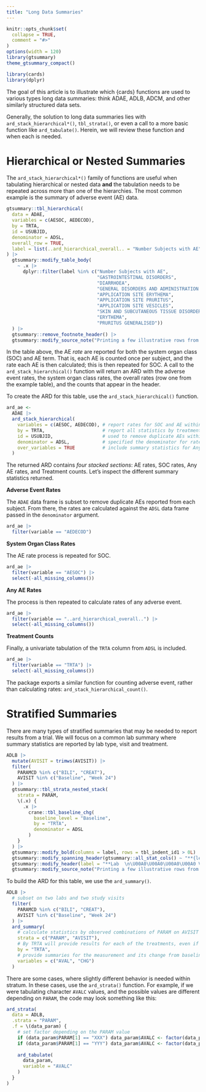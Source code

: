 ```yaml
---
title: "Long Data Summaries"
---
```


```r
knitr::opts_chunk$set(
  collapse = TRUE,
  comment = "#>"
)
options(width = 120)
library(gtsummary)
theme_gtsummary_compact()
```

```r
library(cards)
library(dplyr)
```

The goal of this article is to illustrate which {cards} functions are used to various types long data summaries: think ADAE, ADLB, ADCM, and other similarly structured data sets.

Generally, the solution to long data summaries lies with `ard_stack_hierarchical*()`, `tbl_strata()`, or even a call to a more basic function like `ard_tabulate()`. Herein, we will review these function and when each is needed.

# Hierarchical or Nested Summaries

The `ard_stack_hierarchical*()` family of functions are useful when tabulating hierarchical or nested data **and** the tabulation needs to be repeated across more than one of the hierarchies.
The most common example is the summary of adverse event (AE) data.

```r
gtsummary::tbl_hierarchical(
  data = ADAE,
  variables = c(AESOC, AEDECOD),
  by = TRTA,
  id = USUBJID,
  denominator = ADSL,
  overall_row = TRUE,
  label = list(..ard_hierarchical_overall.. = "Number Subjects with AE")
) |> 
  gtsummary::modify_table_body(
    ~ .x |> 
      dplyr::filter(label %in% c("Number Subjects with AE",
                                 "GASTROINTESTINAL DISORDERS",
                                 "DIARRHOEA",
                                 "GENERAL DISORDERS AND ADMINISTRATION SITE CONDITIONS",
                                 "APPLICATION SITE ERYTHEMA",
                                 "APPLICATION SITE PRURITUS",
                                 "APPLICATION SITE VESICLES",
                                 "SKIN AND SUBCUTANEOUS TISSUE DISORDERS",
                                 "ERYTHEMA",
                                 "PRURITUS GENERALISED"))
  ) |> 
  gtsummary::remove_footnote_header() |> 
  gtsummary::modify_source_note("Printing a few illustrative rows from the full table.")
```

In the table above, the AE _rate_ are reported for both the system organ class (SOC) and AE term.
That is, each AE is counted once per subject, and the rate each AE is then calculated; this is then repeated for SOC.
A call to the `ard_stack_hierarchical()` function will return an ARD with the adverse event rates, the system organ class rates, the overall rates (row one from the example table), and the counts that appear in the header.

To create the ARD for this table, use the `ard_stack_hierarchical()` function.

```r
ard_ae <-
  ADAE |> 
  ard_stack_hierarchical(
    variables = c(AESOC, AEDECOD), # report rates for SOC and AE within SOC
    by = TRTA,                     # report all statistics by treatment
    id = USUBJID,                  # used to remove duplicate AEs within subject
    denominator = ADSL,            # specified the denominator for rate calculations
    over_variables = TRUE          # include summary statistics for Any AE
  )
```

The returned ARD contains _four stacked sections_: AE rates, SOC rates, Any AE rates, and Treatment counts.
Let's inspect the different summary statistics returned.

**Adverse Event Rates**

The `ADAE` data frame is subset to remove duplicate AEs reported from each subject.
From there, the rates are calculated against the `ADSL` data frame passed in the `denominator` argument.

```r
ard_ae |> 
  filter(variable == "AEDECOD")
```

**System Organ Class Rates**

The AE rate process is repeated for SOC.

```r
ard_ae |> 
  filter(variable == "AESOC") |> 
  select(-all_missing_columns())
```

**Any AE Rates**

The process is then repeated to calculate rates of any adverse event.

```r
ard_ae |> 
  filter(variable == "..ard_hierarchical_overall..") |> 
  select(-all_missing_columns())
```

**Treatment Counts**

Finally, a univariate tabulation of the `TRTA` column from `ADSL` is included.

```r
ard_ae |> 
  filter(variable == "TRTA") |> 
  select(-all_missing_columns())
```

<!-- TODO: Convert this to a qmd and add an aside about the stack function makes calls to other functions. -->

The package exports a similar function for counting adverse event, rather than calculating rates: `ard_stack_hierarchical_count()`.

# Stratified Summaries

There are many types of stratified summaries that may be needed to report results from a trial.
We will focus on a common lab summary where summary statistics are reported by lab type, visit and treatment.

```r
ADLB |> 
  mutate(AVISIT = trimws(AVISIT)) |> 
  filter(
    PARAMCD %in% c("BILI", "CREAT"),
    AVISIT %in% c("Baseline", "Week 24")
  ) |> 
  gtsummary::tbl_strata_nested_stack(
    strata = PARAM,
    \(.x) {
      .x |> 
        crane::tbl_baseline_chg(
          baseline_level = "Baseline",
          by = "TRTA",
          denominator = ADSL
        )
    }
  ) |> 
  gtsummary::modify_bold(columns = label, rows = tbl_indent_id1 > 0L) |>
  gtsummary::modify_spanning_header(gtsummary::all_stat_cols() ~ "**{level}**  \nN = {n}") |> 
  gtsummary::modify_header(label = "**Lab  \n\U00A0\U00A0\U00A0\U00A0 Visit**") |> 
  gtsummary::modify_source_note("Printing a few illustrative rows from the full table.")
```

To build the ARD for this table, we use the `ard_summary()`.

```r
ADLB |>
  # subset on two labs and two study visits
  filter(
    PARAMCD %in% c("BILI", "CREAT"),
    AVISIT %in% c("Baseline", "Week 24")
  ) |> 
  ard_summary(
    # calculate statistics by observed combinations of PARAM on AVISIT
    strata = c("PARAM", "AVISIT"),
    # By TRTA will provide results for each of the treatments, even if unobserved
    by = "TRTA",
    # provide summaries for the measurement and its change from baseline
    variables = c("AVAL", "CHG")
  )
```

There are some cases, where slightly different behavior is needed within stratum.
In these cases, use the `ard_strata()` function.
For example, if we were tabulating character `AVALC` values, and the possible values are different depending on `PARAM`, the code may look something like this:

```r
ard_strata(
  data = ADLB,
  .strata = "PARAM",
  .f = \(data_param) {
    # set factor depending on the PARAM value
    if (data_param$PARAM[1] == "XXX") data_param$AVALC <- factor(data_param$AVALC, levels = c("No", "Yes"))
    if (data_param$PARAM[1] == "YYY") data_param$AVALC <- factor(data_param$AVALC, levels = c("Low", "High"))
    
    ard_tabulate(
      data_param,
      variable = "AVALC"
    )
  }
)
```

